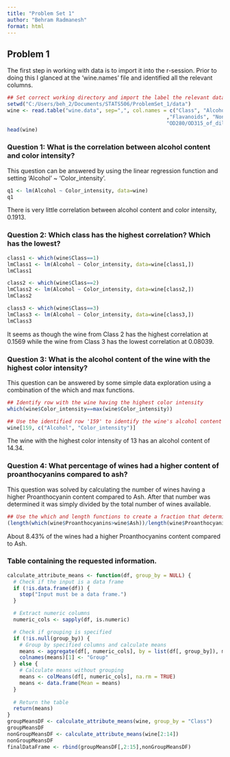```yaml
---
title: "Problem Set 1"
author: "Behram Radmanesh"
format: html
---
```


## Problem 1

The first step in working with data is to import it into the r-session. Prior to doing this I glanced at the 'wine.names' file and identified all the relevant columns.  


```r
## Set correct working directory and import the label the relevant data
setwd("C:/Users/beh_2/Documents/STATS506/ProblemSet_1/data")
wine <- read.table("wine.data", sep=",", col.names = c("Class", "Alcohol", "Malic_Acid", "Ash", "Alcalinity_of_ash", "Magnesium", "Total_phenols"
                                                    ,"Flavanoids", "Nonflavanoid_phenols", "Proanthocyanins", "Color_intensity", "Hue",
                                                    "OD280/OD315_of_diluted_wines", "Proline"))
head(wine)
```

### Question 1: What is the correlation between alcohol content and color intensity?

This question can be answered by using the linear regression function and setting 'Alcohol' ~ 'Color_intensity'.

```r
q1 <- lm(Alcohol ~ Color_intensity, data=wine)
q1
```
There is very little correlation between alcohol content and color intensity, 0.1913.

### Question 2: Which class has the highest correlation? Which has the lowest?


```r
class1 <- which(wine$Class==1)
lmClass1 <- lm(Alcohol ~ Color_intensity, data=wine[class1,])
lmClass1

class2 <- which(wine$Class==2)
lmClass2 <- lm(Alcohol ~ Color_intensity, data=wine[class2,])
lmClass2

class3 <- which(wine$Class==3)
lmClass3 <- lm(Alcohol ~ Color_intensity, data=wine[class3,])
lmClass3
```

It seems as though the wine from Class 2 has the highest correlation at 0.1569 while the wine from Class 3 has the lowest correlation at 0.08039.

### Question 3: What is the alcohol content of the wine with the highest color intensity?

This question can be answered by some simple data exploration using a combination of the which and max functions.

```r
## Identify row with the wine having the highest color intensity
which(wine$Color_intensity==max(wine$Color_intensity))

## Use the identified row '159' to identify the wine's alcohol content
wine[159, c("Alcohol", "Color_intensity")]
```

The wine with the highest color intensity of 13 has an alcohol content of 14.34.

### Question 4: What percentage of wines had a higher content of proanthocyanins compared to ash?

This question was solved by calculating the number of wines having a higher Proanthocyanin content compared to Ash. After that number was determined it was simply divided by the total number of wines available.

```r
## Use the which and length functions to create a fraction that determines a percentage
(length(which(wine$Proanthocyanins>wine$Ash))/length(wine$Proanthocyanins))*100

```
About 8.43% of the wines had a higher Proanthocyanins content compared to Ash.

### Table containing the requested information.

```r
calculate_attribute_means <- function(df, group_by = NULL) {
  # Check if the input is a data frame
  if (!is.data.frame(df)) {
    stop("Input must be a data frame.")
  }

  # Extract numeric columns
  numeric_cols <- sapply(df, is.numeric)

  # Check if grouping is specified
  if (!is.null(group_by)) {
    # Group by specified columns and calculate means
    means <- aggregate(df[, numeric_cols], by = list(df[, group_by]), mean)
    colnames(means)[1] <- "Group"
  } else {
    # Calculate means without grouping
    means <- colMeans(df[, numeric_cols], na.rm = TRUE)
    means <- data.frame(Mean = means)
  }
  
  # Return the table
  return(means)
}
groupMeansDF <- calculate_attribute_means(wine, group_by = "Class")
groupMeansDF
nonGroupMeansDF <- calculate_attribute_means(wine[2:14])
nonGroupMeansDF
finalDataFrame <- rbind(groupMeansDF[,2:15],nonGroupMeansDF)

```

